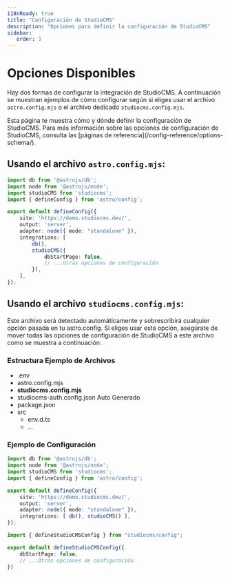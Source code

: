 ```yaml
---
i18nReady: true
title: "Configuración de StudioCMS"
description: "Opciones para definir la configuración de StudioCMS"
sidebar:
   order: 3
---
```



# Opciones Disponibles

Hay dos formas de configurar la integración de StudioCMS. A continuación se muestran ejemplos de cómo configurar según si eliges usar el archivo `astro.config.mjs` o el archivo dedicado `studiocms.config.mjs`.

<ReadMore>
Esta página te muestra cómo y dónde definir la configuración de StudioCMS. Para más información sobre las opciones de configuración de StudioCMS, consulta las [páginas de referencia](/config-reference/options-schema/).
</ReadMore>

## Usando el archivo `astro.config.mjs`:

```ts twoslash title="astro.config.mjs"
import db from '@astrojs/db';
import node from '@astrojs/node';
import studioCMS from 'studiocms';
import { defineConfig } from 'astro/config';

export default defineConfig({
    site: 'https://demo.studiocms.dev/',
    output: 'server',
    adapter: node({ mode: "standalone" }),
    integrations: [
        db(),
        studioCMS({
            dbStartPage: false,
            // ...Otras opciones de configuración
        }),
    ],
});
```

## Usando el archivo `studiocms.config.mjs`:

Este archivo será detectado automáticamente y sobrescribirá cualquier opción pasada en tu astro.config. Si eliges usar esta opción, asegúrate de mover todas las opciones de configuración de StudioCMS a este archivo como se muestra a continuación:

### Estructura Ejemplo de Archivos

<FileTree>

- .env
- astro.config.mjs
- **studiocms.config.mjs**
- studiocms-auth.config.json Auto Generado
- package.json
- src
  - env.d.ts
  - ...

</FileTree>

### Ejemplo de Configuración

```ts twoslash title="astro.config.mjs"
import db from '@astrojs/db';
import node from '@astrojs/node';
import studioCMS from 'studiocms';
import { defineConfig } from 'astro/config';

export default defineConfig({
    site: 'https://demo.studiocms.dev/',
    output: 'server',
    adapter: node({ mode: "standalone" }),
    integrations: [ db(), studioCMS() ],
});
```

```ts twoslash title="studiocms.config.mjs"
import { defineStudioCMSConfig } from "studiocms/config";

export default defineStudioCMSConfig({
    dbStartPage: false,
    // ...Otras opciones de configuración
})
```